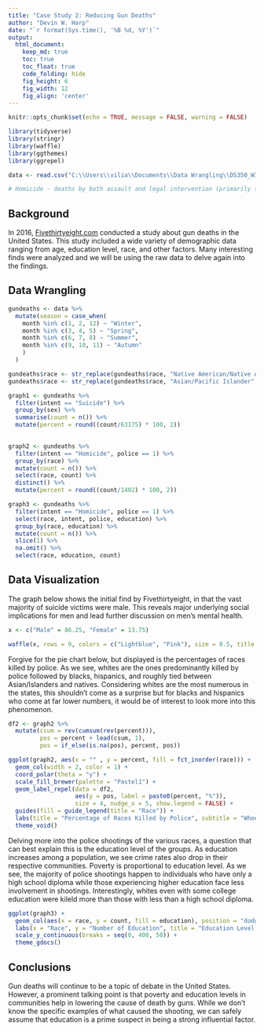 ---
title: "Case Study 2: Reducing Gun Deaths"
author: "Devin W. Harp"
date: "`r format(Sys.time(), '%B %d, %Y')`"
output:
  html_document:  
    keep_md: true
    toc: true
    toc_float: true
    code_folding: hide
    fig_height: 6
    fig_width: 12
    fig_align: 'center'
---

```{r, echo=FALSE}

knitr::opts_chunk$set(echo = TRUE, message = FALSE, warning = FALSE)

```

```{r load_libraries, include=FALSE}

library(tidyverse)
library(stringr)
library(waffle)
library(ggthemes)
library(ggrepel)

```

```{r load_data}

data <- read.csv("C:\\Users\\vilia\\Documents\\Data Wrangling\\DS350_WI22_Harp_Devi\\week_05\\guns-data-master\\full_data.csv")

# Homicide - deaths by both assault and legal intervention (primarily shootings by police officers), recipient of

```

## Background

In 2016, [Fivethirtyeight.com](fivethirtyeight.com) conducted a study about gun deaths in the United States. This study included a wide variety of demographic data ranging from age, education level, race, and other factors. Many interesting finds were analyzed and we will be using the raw data to delve again into the findings.

## Data Wrangling

```{r tidy_data}

gundeaths <- data %>%
  mutate(season = case_when(
    month %in% c(1, 2, 12) ~ "Winter",
    month %in% c(3, 4, 5) ~ "Spring",
    month %in% c(6, 7, 8) ~ "Summer",
    month %in% c(9, 10, 11) ~ "Autumn"
    )
  )

gundeaths$race <- str_replace(gundeaths$race, "Native American/Native Alaskan", "Amerindian")
gundeaths$race <- str_replace(gundeaths$race, "Asian/Pacific Islander", "Asian/Pacific")

```

```{r graph1}

graph1 <- gundeaths %>%
  filter(intent == "Suicide") %>%
  group_by(sex) %>%
  summarise(count = n()) %>%
  mutate(percent = round((count/63175) * 100, 2))
  
```

```{r graph2}

graph2 <- gundeaths %>%
  filter(intent == "Homicide", police == 1) %>%
  group_by(race) %>%
  mutate(count = n()) %>%
  select(race, count) %>%
  distinct() %>%
  mutate(percent = round((count/1402) * 100, 2))

```

```{r graph3}

graph3 <- gundeaths %>%
  filter(intent == "Homicide", police == 1) %>%
  select(race, intent, police, education) %>%
  group_by(race, education) %>%
  mutate(count = n()) %>%
  slice(1) %>%
  na.omit() %>%
  select(race, education, count)

```

## Data Visualization

The graph below shows the initial find by Fivethirtyeight, in that the vast majority of suicide victims were male. This reveals major underlying social implications for men and lead further discussion on men's mental health.

```{r plot_graph1}

x <- c("Male" = 86.25, "Female" = 13.75)

waffle(x, rows = 9, colors = c("Lightblue", "Pink"), size = 0.5, title = "86.25% of Suicide Victims Are Male")

```

Forgive for the pie chart below, but displayed is the percentages of races killed by police. As we see, whites are the ones predominantly killed by police followed by blacks, hispanics, and roughly tied between Asian/Islanders and natives. Considering whites are the most numerous in the states, this shouldn't come as a surprise but for blacks and hispanics who come at far lower numbers, it would be of interest to look more into this phenomenon.

```{r plot_graph2}

df2 <- graph2 %>% 
  mutate(csum = rev(cumsum(rev(percent))), 
         pos = percent + lead(csum, 1),
         pos = if_else(is.na(pos), percent, pos))

ggplot(graph2, aes(x = "" , y = percent, fill = fct_inorder(race))) +
  geom_col(width = 2, color = 1) +
  coord_polar(theta = "y") +
  scale_fill_brewer(palette = "Pastel1") +
  geom_label_repel(data = df2,
                   aes(y = pos, label = paste0(percent, "%")),
                   size = 4, nudge_x = 5, show.legend = FALSE) +
  guides(fill = guide_legend(title = "Race")) +
  labs(title = "Percentage of Races Killed by Police", subtitle = "Whoever Said Pie Charts Suck Was Probably Right", caption = "Source: Fivethirtyeight.com") +
  theme_void()

```

Delving more into the police shootings of the various races, a question that can best explain this is the education level of the groups. As education increases among a population, we see crime rates also drop in their respective communities. Poverty is proportional to education level. As we see, the majority of police shootings happen to individuals who have only a high school diploma while those experiencing higher education face less involvement in shootings. Interestingly, whites even with some college education were kileld more than those with less than a high school diploma.

```{r plot_graph3}

ggplot(graph3) +
  geom_col(aes(x = race, y = count, fill = education), position = "dodge") +
  labs(x = "Race", y = "Number of Education", title = "Education Level of Those Killed By Police", caption = "Source: Fivethirtyeight.com", fill = "Education") +
  scale_y_continuous(breaks = seq(0, 400, 50)) +
  theme_gdocs()

```

## Conclusions

Gun deaths will continue to be a topic of debate in the United States. However, a prominent talking point is that poverty and education levels in communities help in lowering the cause of death by guns. While we don't know the specific examples of what caused the shooting, we can safely assume that education is a prime suspect in being a strong influential factor.